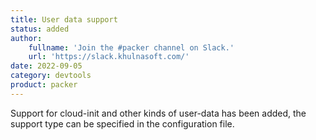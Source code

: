 ```yaml
---
title: User data support
status: added
author:
    fullname: 'Join the #packer channel on Slack.'
    url: 'https://slack.khulnasoft.com/'
date: 2022-09-05
category: devtools
product: packer
---
```


Support for cloud-init and other kinds of user-data has been added, the support type can be specified in the configuration file.
